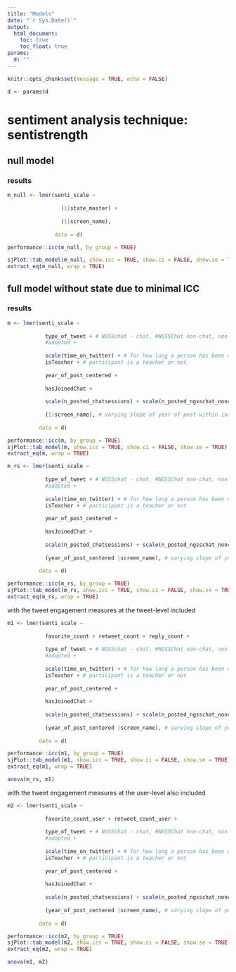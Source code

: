```yaml
---
title: "Models"
date: "`r Sys.Date()`"
output:
  html_document:
    toc: true
    toc_float: true
params:
  d: ""
---
```


```r
knitr::opts_chunk$set(message = TRUE, echo = FALSE)
```

```r
d <- params$d
```

# sentiment analysis technique: sentistrength

## null model

### results

```r
m_null <- lmer(senti_scale ~ 
                 
                 (1|state_master) +
                 
                 (1|screen_name), 
               
               data = d)

performance::icc(m_null, by_group = TRUE)

sjPlot::tab_model(m_null, show.icc = TRUE, show.ci = FALSE, show.se = TRUE)
extract_eq(m_null, wrap = TRUE)
```

## full model without state due to minimal ICC

### results

```r
m <- lmer(senti_scale ~ 
            
            type_of_tweet + # NGSSchat - chat, #NGSSChat non-chat, non-#NGSSchat (includes e.g. NGSS)
            #adopted +
            
            scale(time_on_twitter) + # for how long a person has been on Twitter
            isTeacher + # participant is a teacher or not
            
            year_of_post_centered +
            
            hasJoinedChat +
            
            scale(n_posted_chatsessions) + scale(n_posted_ngsschat_nonchat) + scale(n_posted_non_ngsschat) + # also user-level variables
            
            (1|screen_name), # varying slope of year of post within individuals
          
          data = d)

performance::icc(m, by_group = TRUE)
sjPlot::tab_model(m, show.icc = TRUE, show.ci = FALSE, show.se = TRUE)
extract_eq(m, wrap = TRUE)
```

```r
m_rs <- lmer(senti_scale ~ 
            
            type_of_tweet + # NGSSchat - chat, #NGSSChat non-chat, non-#NGSSchat (includes e.g. NGSS)
            #adopted +
            
            scale(time_on_twitter) + # for how long a person has been on Twitter
            isTeacher + # participant is a teacher or not
            
            year_of_post_centered +
            
            hasJoinedChat +
            
            scale(n_posted_chatsessions) + scale(n_posted_ngsschat_nonchat) + scale(n_posted_non_ngsschat) + # also user-level variables
            
            (year_of_post_centered |screen_name), # varying slope of year of post within individuals
          
          data = d)

performance::icc(m_rs, by_group = TRUE)
sjPlot::tab_model(m_rs, show.icc = TRUE, show.ci = FALSE, show.se = TRUE)
extract_eq(m_rs, wrap = TRUE)
```

with the tweet engagement measures at the tweet-level included

```r
m1 <- lmer(senti_scale ~ 
            
            favorite_count + retweet_count + reply_count + 
            
            type_of_tweet + # NGSSchat - chat, #NGSSChat non-chat, non-#NGSSchat (includes e.g. NGSS)
            #adopted +
            
            scale(time_on_twitter) + # for how long a person has been on Twitter
            isTeacher + # participant is a teacher or not
            
            year_of_post_centered +
            
            hasJoinedChat +
            
            scale(n_posted_chatsessions) + scale(n_posted_ngsschat_nonchat) + scale(n_posted_non_ngsschat) + # also user-level variables
            
            (year_of_post_centered |screen_name), # varying slope of year of post within individuals
          
          data = d)

performance::icc(m1, by_group = TRUE)
sjPlot::tab_model(m1, show.icc = TRUE, show.ci = FALSE, show.se = TRUE)
extract_eq(m1, wrap = TRUE)

anova(m_rs, m1)
```

with the tweet engagement measures at the user-level also included

```r
m2 <- lmer(senti_scale ~ 
            
            favorite_count_user + retweet_count_user +
            
            type_of_tweet + # NGSSchat - chat, #NGSSChat non-chat, non-#NGSSchat (includes e.g. NGSS)
            #adopted +
            
            scale(time_on_twitter) + # for how long a person has been on Twitter
            isTeacher + # participant is a teacher or not
            
            year_of_post_centered +
            
            hasJoinedChat +
            
            scale(n_posted_chatsessions) + scale(n_posted_ngsschat_nonchat) + scale(n_posted_non_ngsschat) + # also user-level variables
            
            (year_of_post_centered |screen_name), # varying slope of year of post within individuals
          
          data = d)

performance::icc(m2, by_group = TRUE)
sjPlot::tab_model(m2, show.icc = TRUE, show.ci = FALSE, show.se = TRUE)
extract_eq(m2, wrap = TRUE)

anova(m1, m2)
```
